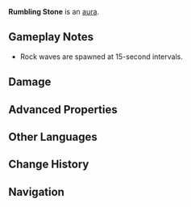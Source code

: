 {{Stub|image, preview}}
{{Status Infobox
|image      = 
|type       = Auras
|appearance = [[Spiral Abyss]]
|effect     = 2 rock waves will cross the ground and deal Geo DMG when a character touches them.
}}
'''Rumbling Stone''' is an [[aura]].

==Gameplay Notes==
* Rock waves are spawned at 15-second intervals.

==Damage==
{{Environmental Damage|2|rock waves|truedamage=2}}

==Advanced Properties==
{{Advanced Properties
|gu      = 1U
|icdtag  = none
|poise   = 1
|impulse = 2
|blunt   = 1
}}

==Other Languages==
{{Other Languages
|en      = Rumbling Stone
|zhs     = 翻涌岩潮
|zhs_rm  = Fānyǒng Yáncháo
|zht     = 翻湧岩潮
|zht_rm  = Fānyǒng Yáncháo
|zh_tl   = Surging Rock Tide
|ja      = 岩の荒波
|ja_rm   = Iwa no Aranami{{Assumed}}
|ja_tl   = Raging Waves of Stone
|ko      = {{tt|용|湧}}솟음 치는 {{tt|암조|岩潮}}
|ko_tl   = Surging Rock Tide
|es      = Marea de rocas
|es_tl   = Tide of Rocks
|fr      = Déferlement de rochers
|fr_tl   = Surge of Rocks
|ru      = Движение земли
|ru_tl   = Earth Movement
|th      = คลื่นแนวหิน
|th_rm   = 
|th_tl   = 
|vi      = Sóng Nham
|vi_tl   = 
|de      = Stürmische Steinwogen
|de_tl   = 
|id      = Rumbling Stone
|pt      = Deslizamento de Rochas
|pt_tl   = 
|tr      = 
|tr_tl   = 
|it      = 
|it_tl   = 
}}

==Change History==
{{Change History|1.0}}

==Navigation==
{{Ley Line Disorder Navbox}}